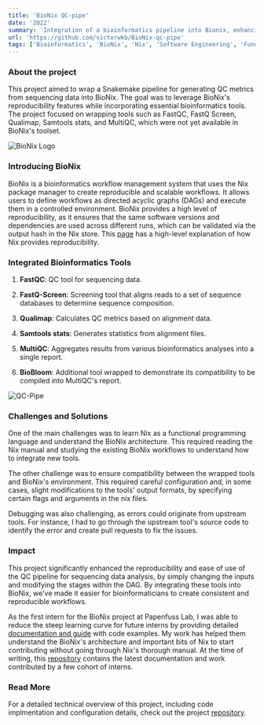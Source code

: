 ```yaml
---
title: 'BioNix QC-pipe'
date: '2022'
summary: 'Integration of a bioinformatics pipeline into Bionix, enhancing reproducibility and ease of use for sequencing data analysis.'
url: 'https://github.com/victorwkb/BioNix-qc-pipe'
tags: ['Bioinformatics', 'BioNix', 'Nix', 'Software Engineering', 'Functional Programming']
---
```


### About the project

This project aimed to wrap a Snakemake pipeline for generating QC metrics from sequencing data into BioNix. The goal was to leverage BioNix's reproducibility features while incorporating essential bioinformatics tools. The project focused on wrapping tools such as FastQC, FastQ Screen, Qualimap, Samtools stats, and MultiQC, which were not yet available in BioNix's toolset.

<Image
  src="/projects/bionix/bionix-logo.png"
  alt="BioNix Logo"
  width={1534}
  height={400}
  contained
  size="lg"
/>

### Introducing BioNix

BioNix is a bioinformatics workflow management system that uses the Nix package manager to create reproducible and scalable workflows. It allows users to define workflows as directed acyclic graphs (DAGs) and execute them in a controlled environment. BioNix provides a high level of reproducibility, as it ensures that the same software versions and dependencies are used across different runs, which can be validated via the output hash in the Nix store. This [page](https://github.com/WEHI-ResearchComputing/BioNix-GettingStarted/wiki/2.-How-BioNix-Works#how-nix-builds) has a high-level explanation of how Nix provides reproducibility.

### Integrated Bioinformatics Tools 

1. **FastQC**: QC tool for sequencing data.

2. **FastQ-Screen**: Screening tool that aligns reads to a set of sequence databases to determine sequence composition.

3. **Qualimap**: Calculates QC metrics based on alignment data.

4. **Samtools stats**: Generates statistics from alignment files.

5. **MultiQC**: Aggregates results from various bioinformatics analyses into a single report.

6. **BioBloom**: Additional tool wrapped to demonstrate its compatibility to be compiled into MultiQC's report.

<Image
  src="/projects/bionix/qc-pipe.png"
  alt="QC-Pipe"
  width={1000}
  height={500}
  caption="Original QC Pipeline developed by Papenfuss Lab."
  contained
  size="lg"
/>

### Challenges and Solutions

One of the main challenges was to learn Nix as a functional programming language and understand the BioNix architecture. This required reading the Nix manual and studying the existing BioNix workflows to understand how to integrate new tools.

The other challenge was to ensure compatibility between the wrapped tools and BioNix's environment. This required careful configuration and, in some cases, slight modifications to the tools' output formats, by specifying certain flags and arguments in the nix files.

Debugging was also challenging, as errors could originate from upstream tools. For instance, I had to go through the upstream tool's source code to identify the error and create pull requests to fix the issues.

### Impact

This project significantly enhanced the reproducibility and ease of use of the QC pipeline for sequencing data analysis, by simply changing the inputs and modifying the stages within the DAG. By integrating these tools into BioNix, we've made it easier for bioinformaticians to create consistent and reproducible workflows. 

As the first intern for the BioNix project at Papenfuss Lab, I was able to reduce the steep learning curve for future interns by providing detailed [documentation and guide](https://github.com/victorwkb/BioNix-Doc) with code examples. My work has helped them understand the BioNix's architecture and important bits of Nix to start contributing without going through Nix's thorough manual. At the time of writing, this [repository](https://github.com/WEHI-ResearchComputing/BioNix-GettingStarted/wiki) contains the latest documentation and work contributed by a few cohort of interns.

### Read More

For a detailed technical overview of this project, including code implmentation and configuration details, check out the project [repository](https://github.com/victorwkb/BioNix-qc-pipe).
